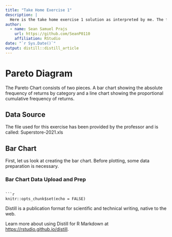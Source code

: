 ```yaml
---
title: "Take Home Exercise 1"
description: |
  Here is the take home exercise 1 solution as interpreted by me. The first part of this article looks at a Pareto Diagram describing the returns by item sub-category in a supermarket. The second part of the post portrays Singapore's population pyramid as divided by sex.
author:
  - name: Sean Samuel Prajs 
    url: https://github.com/SeanP0110
    affiliation: RStudio
date: "`r Sys.Date()`"
output: distill::distill_article
---
```

# Pareto Diagram
The Pareto Chart consists of two pieces. A bar chart showing the absolute frequency of returns by category and a line chart showing the proportional cumulative frequency of returns. 

## Data Source
The file used for this exercise has been provided by the professor and is called: Superstore-2021.xls

## Bar Chart
First, let us look at creating the bar chart. Before plotting, some data preparation is necessary.

### Bar Chart Data Upload and Prep

```

```r
knitr::opts_chunk$set(echo = FALSE)
```

Distill is a publication format for scientific and technical writing, native to the web. 

Learn more about using Distill for R Markdown at <https://rstudio.github.io/distill>.





